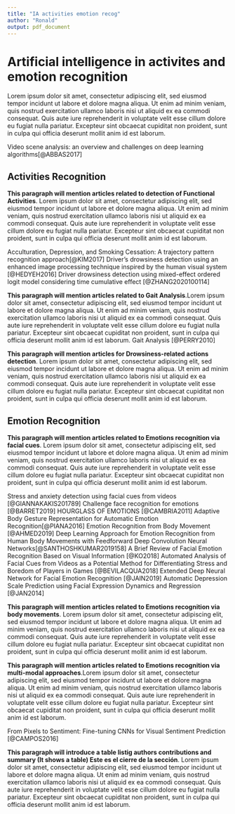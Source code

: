 ```yaml
---
title: "IA activities emotion recog"
author: "Ronald"
output: pdf_document
---
```


# Artificial intelligence in activites and emotion recognition

Lorem ipsum dolor sit amet, consectetur adipiscing elit, sed eiusmod tempor incidunt ut labore et dolore magna aliqua. Ut enim ad minim veniam, quis nostrud exercitation ullamco laboris nisi ut aliquid ex ea commodi consequat. Quis aute iure reprehenderit in voluptate velit esse cillum dolore eu fugiat nulla pariatur. Excepteur sint obcaecat cupiditat non proident, sunt in culpa qui officia deserunt mollit anim id est laborum.

Video scene analysis: an overview and challenges on deep learning algorithms[@ABBAS2017]


## Activities Recognition

**This paragraph will mention articles related to detection of Functional Activities**. Lorem ipsum dolor sit amet, consectetur adipiscing elit, sed eiusmod tempor incidunt ut labore et dolore magna aliqua. Ut enim ad minim veniam, quis nostrud exercitation ullamco laboris nisi ut aliquid ex ea commodi consequat. Quis aute iure reprehenderit in voluptate velit esse cillum dolore eu fugiat nulla pariatur. Excepteur sint obcaecat cupiditat non proident, sunt in culpa qui officia deserunt mollit anim id est laborum.

Acculturation, Depression, and Smoking Cessation: A trajectory pattern recognition approach[@KIM2017]
Driver's drowsiness detection using an enhanced image processing technique inspired by the human visual system [@HEDYEH2016]
Driver drowsiness detection using mixed-effect ordered logit model considering time cumulative effect [@ZHANG2020100114]

**This paragraph will mention articles related to Gait Analysis**.Lorem ipsum dolor sit amet, consectetur adipiscing elit, sed eiusmod tempor incidunt ut labore et dolore magna aliqua. Ut enim ad minim veniam, quis nostrud exercitation ullamco laboris nisi ut aliquid ex ea commodi consequat. Quis aute iure reprehenderit in voluptate velit esse cillum dolore eu fugiat nulla pariatur. Excepteur sint obcaecat cupiditat non proident, sunt in culpa qui officia deserunt mollit anim id est laborum.
Gait Analysis [@PERRY2010]

**This paragraph will mention articles for Drowsiness-related actions detection**. Lorem ipsum dolor sit amet, consectetur adipiscing elit, sed eiusmod tempor incidunt ut labore et dolore magna aliqua. Ut enim ad minim veniam, quis nostrud exercitation ullamco laboris nisi ut aliquid ex ea commodi consequat. Quis aute iure reprehenderit in voluptate velit esse cillum dolore eu fugiat nulla pariatur. Excepteur sint obcaecat cupiditat non proident, sunt in culpa qui officia deserunt mollit anim id est laborum.

## Emotion Recognition

**This paragraph will mention articles related to Emotions recognition via facial cues**. Lorem ipsum dolor sit amet, consectetur adipiscing elit, sed eiusmod tempor incidunt ut labore et dolore magna aliqua. Ut enim ad minim veniam, quis nostrud exercitation ullamco laboris nisi ut aliquid ex ea commodi consequat. Quis aute iure reprehenderit in voluptate velit esse cillum dolore eu fugiat nulla pariatur. Excepteur sint obcaecat cupiditat non proident, sunt in culpa qui officia deserunt mollit anim id est laborum.


Stress and anxiety detection using facial cues from videos [@GIANNAKAKIS201789]
Challenge face recognition for emotions [@BARRET2019]
HOURGLASS OF EMOTIONS [@CAMBRIA2011]
Adaptive Body Gesture Representation for Automatic Emotion Recognition[@PIANA2016]
Emotion Recognition from Body Movement [@AHMED2019]
Deep Learning Approach for Emotion Recognition from Human Body Movements with Feedforward Deep Convolution Neural Networks[@SANTHOSHKUMAR2019158]
A Brief Review of Facial Emotion Recognition Based on Visual Information [@KO2018]
Automated Analysis of Facial Cues from Videos as a Potential Method for Differentiating Stress and Boredom of Players in Games [@BEVILACQUA2018]
Extended Deep Neural Network for Facial Emotion Recognition [@JAIN2019]
Automatic Depression Scale Prediction using Facial Expression Dynamics and Regression [@JAN2014]

**This paragraph will mention articles related to Emotions recognition via body movements**. Lorem ipsum dolor sit amet, consectetur adipiscing elit, sed eiusmod tempor incidunt ut labore et dolore magna aliqua. Ut enim ad minim veniam, quis nostrud exercitation ullamco laboris nisi ut aliquid ex ea commodi consequat. Quis aute iure reprehenderit in voluptate velit esse cillum dolore eu fugiat nulla pariatur. Excepteur sint obcaecat cupiditat non proident, sunt in culpa qui officia deserunt mollit anim id est laborum.


**This paragraph will mention articles related to Emotions recognition via multi-modal approaches**.Lorem ipsum dolor sit amet, consectetur adipiscing elit, sed eiusmod tempor incidunt ut labore et dolore magna aliqua. Ut enim ad minim veniam, quis nostrud exercitation ullamco laboris nisi ut aliquid ex ea commodi consequat. Quis aute iure reprehenderit in voluptate velit esse cillum dolore eu fugiat nulla pariatur. Excepteur sint obcaecat cupiditat non proident, sunt in culpa qui officia deserunt mollit anim id est laborum.

From Pixels to Sentiment: Fine-tuning CNNs for Visual Sentiment Prediction [@CAMPOS2016]


**This paragraph will introduce a table listig authors contributions and summary (It shows a table) Este es el cierre de la sección**. Lorem ipsum dolor sit amet, consectetur adipiscing elit, sed eiusmod tempor incidunt ut labore et dolore magna aliqua. Ut enim ad minim veniam, quis nostrud exercitation ullamco laboris nisi ut aliquid ex ea commodi consequat. Quis aute iure reprehenderit in voluptate velit esse cillum dolore eu fugiat nulla pariatur. Excepteur sint obcaecat cupiditat non proident, sunt in culpa qui officia deserunt mollit anim id est laborum.

\begin{figure}[h!]
  \caption{A picture}
  \centering
  \includegraphics[height=10cm, width=8cm]{./8_datasets_n_images/images/Table2.png}
\end{figure}

